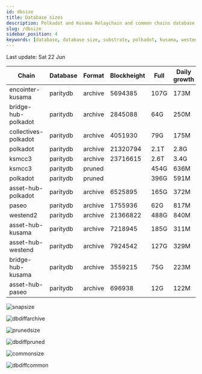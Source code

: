 ```yaml
---
id: dbsize
title: Database sizes
description: Polkadot and Kusama Relaychain and common chains database sizes
slug: /dbsize
sidebar_position: 4
keywords: [database, database size, substrate, polkadot, kusama, westend]
---
```



Last update: Sat 22 Jun

| Chain    | Database   | Format | Blockheight | Full         | Daily growth |
| ------------------------| ----------- | -------- | ------- | ---------- | ----- | 
| encointer-kusama | paritydb | archive | 5694385 | 107G | 173M |
| bridge-hub-polkadot | paritydb | archive | 2845088 | 64G | 250M |
| collectives-polkadot | paritydb | archive | 4051930 | 79G | 175M |
| polkadot | paritydb | archive | 21320794 | 2.1T | 2.8G |
| ksmcc3 | paritydb | archive | 23716615 | 2.6T | 3.4G |
| ksmcc3 | paritydb | pruned |  | 454G | 636M |
| polkadot | paritydb | pruned |  | 396G | 591M |
| asset-hub-polkadot | paritydb | archive | 6525895 | 165G | 372M |
| paseo | paritydb | archive | 1755936 | 62G | 817M |
| westend2 | paritydb | archive | 21366822 | 488G | 840M |
| asset-hub-kusama | paritydb | archive | 7218945 | 185G | 311M |
| asset-hub-westend | paritydb | archive | 7924542 | 127G | 329M |
| bridge-hub-kusama | paritydb | archive | 3559215 | 75G | 223M |
| asset-hub-paseo | paritydb | archive | 696938 | 12G | 122M |

![snapsize](/img/archivesize.png)

![dbdiffarchive](/img/dbdiffrelay.png)

![prunedsize](/img/prunedsize.png)

![dbdiffpruned](/img/dbdiffpruned.png)

![commonsize](/img/commonsize.png)

![dbdiffcommon](/img/dbdiffcommon.png)
